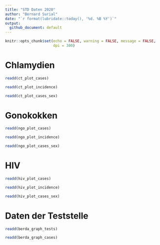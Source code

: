 ```yaml
---
title: "STD Daten 2020"
author: "Bernard Surial"
date: "`r format(lubridate::today(), '%d. %B %Y')`"
output:
  github_document: default
---
```


```r
knitr::opts_chunk$set(echo = FALSE, warning = FALSE, message = FALSE,
                      dpi = 300)
```

# Chlamydien

```r
readd(ct_plot_cases)

readd(ct_plot_incidence)

readd(ct_plot_cases_sex)
```



# Gonokokken

```r
readd(ngo_plot_cases)

readd(ngo_plot_incidence)

readd(ngo_plot_cases_sex)
```



# HIV

```r
readd(hiv_plot_cases)

readd(hiv_plot_incidence)

readd(hiv_plot_cases_sex)
```



# Daten der Teststelle

```r
readd(berda_graph_tests)

readd(berda_graph_cases)
```
